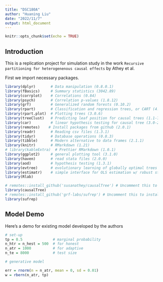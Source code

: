 ---
title: "DSC180A"
author: "Huaning Liu"
date: "2022/11/7"
output: html_document
---

```{r setup, include=FALSE}
knitr::opts_chunk$set(echo = TRUE)
```

## Introduction

This is a replication project for simulation study in the work `Recursive partitioning for heterogenenous causal effects` by Athey et al.

First we import necessary packages.
```{r cars}
library(dplyr)       # Data manipulation (0.8.0.1)
library(fBasics)     # Summary statistics (3042.89)
library(corrplot)    # Correlations (0.84)
library(psych)       # Correlation p-values (1.8.12)
library(grf)         # Generalized random forests (0.10.2)
library(rpart)       # Classification and regression trees, or CART (4.1-13)
library(rpart.plot)  # Plotting trees (3.0.6)
library(treeClust)   # Predicting leaf position for causal trees (1.1-7)
library(car)         # linear hypothesis testing for causal tree (3.0-2)
library(remotes)    # Install packages from github (2.0.1)
library(readr)       # Reading csv files (1.3.1)
library(tidyr)       # Database operations (0.8.3)
library(tibble)      # Modern alternative to data frames (2.1.1)
library(knitr)       # RMarkdown (1.21)
# library(kableExtra)  # Prettier RMarkdown (1.0.1)
library(ggplot2)     # general plotting tool (3.1.0)
library(haven)       # read stata files (2.0.0)
library(aod)         # hypothesis testing (1.3.1)
library(evtree)      # evolutionary learning of globally optimal trees (1.0-7)
library(estimatr)    # simple interface for OLS estimation w/ robust std errors ()
library(Rlab)
```

```{r pressure, echo=FALSE}
# remotes::install_github('susanathey/causalTree') # Uncomment this to install the causalTree package
library(causalTree)
# remotes::install_github('grf-labs/sufrep') # Uncomment this to install the sufrep package
library(sufrep)
```

## Model Demo

Here's a demo for existing model developed by the authors

```{r pressure, echo=FALSE}
# set-up
tp = 0.5              # marginal probability
n_htr = n_hest = 500  # for honest
n_atr = 1000          # for adaptive
n_te = 8000           # test size
```

```{r pressure, echo=FALSE}
# generative model

err = rnorm(n = n_atr, mean = 0, sd = 0.01)
w = rbern(n_atr, tp)
```
